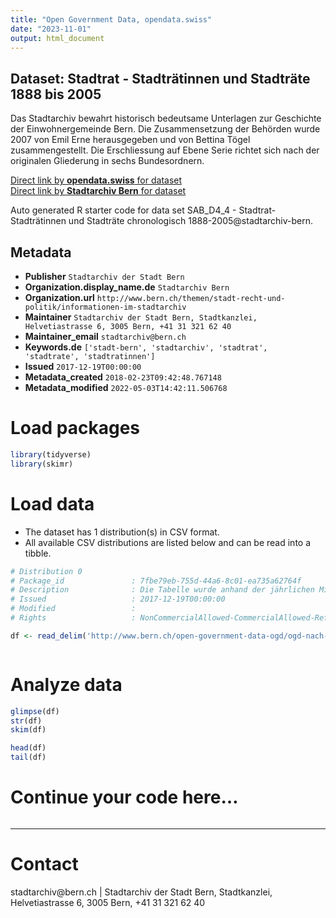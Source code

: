 ```yaml
---
title: "Open Government Data, opendata.swiss"
date: "2023-11-01"
output: html_document
---
```


## Dataset: Stadtrat - Stadträtinnen und Stadträte 1888 bis 2005

Das Stadtarchiv bewahrt historisch bedeutsame Unterlagen zur Geschichte der Einwohnergemeinde Bern. Die Zusammensetzung der Behörden wurde 2007 von Emil Erne herausgegeben und von Bettina Tögel zusammengestellt. Die Erschliessung auf Ebene Serie richtet sich nach der originalen Gliederung in sechs Bundesordnern.

[Direct link by **opendata.swiss** for dataset](https://opendata.swiss/de/dataset/de-stadtrat-stadtraetinnen-und-stadtraete-1888-bis-2005)<br>
[Direct link by **Stadtarchiv Bern** for dataset](http://www.bern.ch/open-government-data-ogd/ogd-nach-themen/stadtarchiv-ogd)

Auto generated R starter code for data set SAB_D4_4 - Stadtrat- Stadträtinnen und Stadträte chronologisch 1888-2005@stadtarchiv-bern.

## Metadata

- **Publisher** `Stadtarchiv der Stadt Bern`
- **Organization.display_name.de** `Stadtarchiv Bern`
- **Organization.url** `http://www.bern.ch/themen/stadt-recht-und-politik/informationen-im-stadtarchiv`
- **Maintainer** `Stadtarchiv der Stadt Bern, Stadtkanzlei, Helvetiastrasse 6, 3005 Bern, +41 31 321 62 40`
- **Maintainer_email** `stadtarchiv@bern.ch`
- **Keywords.de** `['stadt-bern', 'stadtarchiv', 'stadtrat', 'stadtrate', 'stadtratinnen']`
- **Issued** `2017-12-19T00:00:00`
- **Metadata_created** `2018-02-23T09:42:48.767148`
- **Metadata_modified** `2022-05-03T14:42:11.506768`


# Load packages

```r

library(tidyverse)
library(skimr)

```

# Load data

-   The dataset has 1 distribution(s) in CSV format.
-   All available CSV distributions are listed below and can be read into a tibble.

```r

# Distribution 0
# Package_id               : 7fbe79eb-755d-44a6-8c01-ea735a62764f
# Description              : Die Tabelle wurde anhand der jährlichen Mitgliederlisten des Stadtrates (Stadtrat/ Mitglieder) sowie des Gemeinderates und des Grossen Stadtrates (Gemeinderat/ Mitglieder und Grosser Stadtrat/ Mitglieder) erstellt, wo die benutzten Quellen im Einzelnen aufgeführt sind. Die weiteren Ämter der Stadträte auf kantonaler und eidgenössischer Ebene, wurden in die Tabelle eingetragen soweit sie bekannt waren. Die Ämter wurden nicht systematisch recherchiert.
# Issued                   : 2017-12-19T00:00:00
# Modified                 : 
# Rights                   : NonCommercialAllowed-CommercialAllowed-ReferenceRequired

df <- read_delim('http://www.bern.ch/open-government-data-ogd/ogd-nach-themen/stadtarchiv-ogd/download-zusammensetzung_der_behoerden_1832_bis_2005-ogd/stadtrat---stadträtinnen-und-stadträte-1888-2005.txt/download')



```

# Analyze data

```r

glimpse(df)
str(df)
skim(df)

head(df)
tail(df)

```

# Continue your code here...

```r

```

------------------------------------------------------------------------

# Contact

stadtarchiv@bern.ch | Stadtarchiv der Stadt Bern, Stadtkanzlei, Helvetiastrasse 6, 3005 Bern, +41 31 321 62 40
